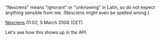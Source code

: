 "Nesciens" means "ignorant" or "unknowing" in Latin, so do not expect anything sensible from me. (Nesciens might even be spelled wrong.)

[[User:Nesciens|Nesciens]] 01:02, 5 March 2008 (CET)

Let's see how this shows up in the API.